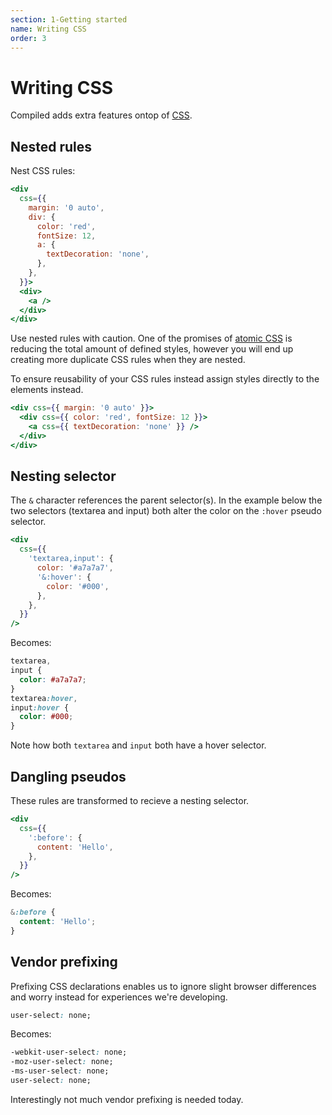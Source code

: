 ```yaml
---
section: 1-Getting started
name: Writing CSS
order: 3
---
```


# Writing CSS

Compiled adds extra features ontop of [CSS](https://developer.mozilla.org/en-US/docs/Web/CSS).

## Nested rules

Nest CSS rules:

```jsx
<div
  css={{
    margin: '0 auto',
    div: {
      color: 'red',
      fontSize: 12,
      a: {
        textDecoration: 'none',
      },
    },
  }}>
  <div>
    <a />
  </div>
</div>
```

Use nested rules with caution.
One of the promises of [atomic CSS](/atomic-css) is reducing the total amount of defined styles,
however you will end up creating more duplicate CSS rules when they are nested.

To ensure reusability of your CSS rules instead assign styles directly to the elements instead.

```jsx
<div css={{ margin: '0 auto' }}>
  <div css={{ color: 'red', fontSize: 12 }}>
    <a css={{ textDecoration: 'none' }} />
  </div>
</div>
```

## Nesting selector

The `&` character references the parent selector(s).
In the example below the two selectors (textarea and input) both alter the color on the `:hover` pseudo selector.

```jsx
<div
  css={{
    'textarea,input': {
      color: '#a7a7a7',
      '&:hover': {
        color: '#000',
      },
    },
  }}
/>
```

Becomes:

```css
textarea,
input {
  color: #a7a7a7;
}
textarea:hover,
input:hover {
  color: #000;
}
```

Note how both `textarea` and `input` both have a hover selector.

## Dangling pseudos

These rules are transformed to recieve a nesting selector.

```jsx
<div
  css={{
    ':before': {
      content: 'Hello',
    },
  }}
/>
```

Becomes:

```css
&:before {
  content: 'Hello';
}
```

## Vendor prefixing

Prefixing CSS declarations enables us to ignore slight browser differences and worry instead for experiences we're developing.

```css
user-select: none;
```

Becomes:

```css
-webkit-user-select: none;
-moz-user-select: none;
-ms-user-select: none;
user-select: none;
```

Interestingly not much vendor prefixing is needed today.
